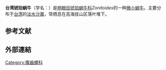 {{Speciesbox
 | taxon = Zonitoides formosana
 | authority = (Hirase, MS)
 | synonyms_refs = 
 | synonyms =
* ''Zonitoides fromosana'' <small>(Hirase, MS)</small>（拼寫錯誤）{{r|shell_2017|TaiBIF_316732|TaiBNET_316732}}
* ''Zonitoides formosus''{{r|shelldoc_100115}}
* ''Zonitoides (Zonitellus) formosana'' <small>(Hirase MS)</small>{{r|shelldoc_100070|page1=12|shelldoc_000133|page2=61}}
}}

'''台湾琥珀蜗牛'''（学名：''{{lang|la|Zonitoides formosana}}''）{{r|shelldoc_200155}}是[[柄眼目|柄眼目]][[琥珀蜗牛科|琥珀蜗牛科]]''Zonitoides''的一种[[微小貝|微小蝸牛]]{{r|shelldoc_100115}}。主要分布于[[台湾|台湾]]{{r|shell_2017|shelldoc_320090219045}}的[[淡水區|淡水]][[沙崙子|沙崙]]{{r|shelldoc_100115}}，常栖息在高海拔山区落叶堆下。

==参考文献==
{{reflist
|refs=
<ref name="shell_2017">{{cite web |url=http://shell.sinica.edu.tw/chinese/shellbase_detail.php?science_no=2017 |title=国际贝库：台湾琥珀蜗牛 |publisher=台湾贝类资料库 |access-date=2020-03-09 |language=zh-hant |archive-date=2016-03-04 |archive-url=https://web.archive.org/web/20160304102243/http://shell.sinica.edu.tw/chinese/shellbase_detail.php?science_no=2017 |dead-url=no }}</ref>
<ref name="shelldoc_000133">{{shelldoc_000133}}</ref>
<ref name="shelldoc_100070">{{shelldoc_100070}}</ref>
<ref name="shelldoc_100115">{{shelldoc_100115}}</ref>
<ref name="shelldoc_200155">{{shelldoc_200155}}</ref>
<ref name="shelldoc_320090219045">{{shelldoc_320090219045}}</ref>
<ref name="TaiBIF_316732">{{TaiBIF |id=316732 |binomial=Zonitoides fromosana |authority=(Hirase, MS) |zh=臺灣琥珀蝸牛 |author=巫文隆 |date=2007-03-16 |access-date=2020-03-09 }}</ref>
<ref name="TaiBNET_316732">{{TaiBNET |id=316732 |binomial=Zonitoides fromosana |authority=(Hirase, MS) |zh=臺灣琥珀蝸牛 |author=巫文隆 |date=2007-03-16 |access-date=2020-03-09 }}</ref>
}}

==外部連結==
{{Taxonbar}}
[[Category:腹齒螺科|Category:腹齒螺科]]